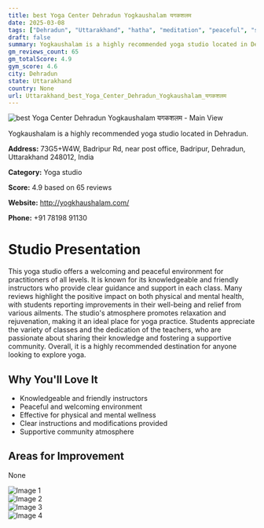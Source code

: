 ```yaml
---
title: best Yoga Center Dehradun Yogkaushalam यगकशलम
date: 2025-03-08
tags: ["Dehradun", "Uttarakhand", "hatha", "meditation", "peaceful", "supportive", "Dehradun"]  
draft: false
summary: Yogkaushalam is a highly recommended yoga studio located in Dehradun.
gm_reviews_count: 65
gm_totalScore: 4.9
gym_score: 4.6
city: Dehradun
state: Uttarakhand
country: None
url: Uttarakhand_best_Yoga_Center_Dehradun_Yogkaushalam_यगकशलम
---
```


<div className="aspect-[16/9] relative my-8">
  <img 
    src="https://lh5.googleusercontent.com/p/AF1QipN7xvQ_9xq948PpFN_4vea4cmMHlvMI-2XhihbL=w1920-h1080-k-no"
    alt="best Yoga Center Dehradun Yogkaushalam यगकशलम - Main View"
    className="object-cover absolute inset-0 w-full h-full rounded-lg"
  />
</div>

Yogkaushalam is a highly recommended yoga studio located in Dehradun.

**Address:** 73G5+W4W, Badripur Rd, near post office, Badripur, Dehradun, Uttarakhand 248012, India

**Category:** Yoga studio

**Score:** 4.9 based on 65 reviews

**Website:** http://yogkhaushalam.com/

**Phone:** +91 78198 91130

# Studio Presentation

This yoga studio offers a welcoming and peaceful environment for practitioners of all levels. It is known for its knowledgeable and friendly instructors who provide clear guidance and support in each class. Many reviews highlight the positive impact on both physical and mental health, with students reporting improvements in their well-being and relief from various ailments. The studio's atmosphere promotes relaxation and rejuvenation, making it an ideal place for yoga practice. Students appreciate the variety of classes and the dedication of the teachers, who are passionate about sharing their knowledge and fostering a supportive community. Overall, it is a highly recommended destination for anyone looking to explore yoga.

## Why You'll Love It

- Knowledgeable and friendly instructors
- Peaceful and welcoming environment
- Effective for physical and mental wellness
- Clear instructions and modifications provided
- Supportive community atmosphere

## Areas for Improvement

None

<div className="grid grid-cols-1 xl:grid-cols-2 gap-4 my-8">
<div className="aspect-[4/3] relative"><img src="https://lh3.googleusercontent.com/p/AF1QipPgTme9X1bB4JGxDXr5b7EuKrDHMVPhOFpmX4ic=w1920-h1080-k-no" alt="Image 1" className="object-cover absolute inset-0 w-full h-full rounded-lg" /></div>
<div className="aspect-[4/3] relative"><img src="https://lh5.googleusercontent.com/p/AF1QipPSj9HGi7nSKp51lo8HUec7BWQ7XAtbwIw-_4GE=w1920-h1080-k-no" alt="Image 2" className="object-cover absolute inset-0 w-full h-full rounded-lg" /></div>
<div className="aspect-[4/3] relative"><img src="https://lh5.googleusercontent.com/p/AF1QipPKBEpd_qKQyFYnDUUXtAw3HNgd9Ya5eaWsk9-4=w1920-h1080-k-no" alt="Image 3" className="object-cover absolute inset-0 w-full h-full rounded-lg" /></div>
<div className="aspect-[4/3] relative"><img src="https://lh5.googleusercontent.com/p/AF1QipMKuLVlX7YH9Me4GuN-r6c4x5DHAT7C95emTnZB=w1920-h1080-k-no" alt="Image 4" className="object-cover absolute inset-0 w-full h-full rounded-lg" /></div>
</div>